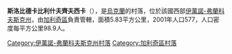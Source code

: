 {{coord|49|10|33|N|24|43|10|E|scale:30000|display=title}}

'''斯洛比德卡比利什夫齊夫西卡'''（{{lang-uk|Слобідка Більшівцівська}}），是[[烏克蘭|烏克蘭]]的村落，位於該國西部[[伊萬諾-弗蘭科夫斯克州|伊萬諾-弗蘭科夫斯克州]]，由[[加利奇區_(烏克蘭)|加利奇區]]負責管轄，面積5.83平方公里，2001年人口577，人口密度每平方公里98.9人。

{{DEFAULTSORT:Слобідка Більшівцівська}}
[[Category:伊萬諾-弗蘭科夫斯克州村落|Category:伊萬諾-弗蘭科夫斯克州村落]]
[[Category:加利奇區村落|Category:加利奇區村落]]


{{IvanoFrankivsk-geo-stub}}